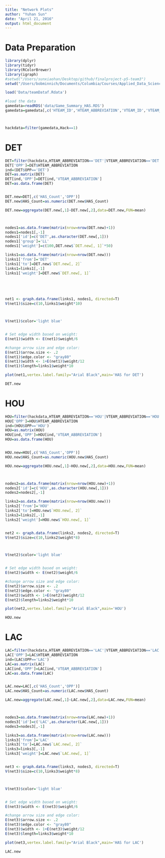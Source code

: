 ```yaml
---
title: "Network Plots"
author: "Yuhan Sun"
date: "April 21, 2016"
output: html_document
---
```



# Data Preparation
```r
library(dplyr)
library(tidyr)
library(RColorBrewer)
library(igraph)
#setwd("/Users/sunxiaohan/Desktop/github/finalproject-p5-team3")
setwd("/Users/bobminnich/Documents/Columbia/Courses/Applied_Data_Science/FinalProject/finalproject-p5-team3")

load('Data/teamDataf.Rdata')

#load the data
gamedata=readRDS('data/Game_Summary_HAS.RDS')
gamedata=gamedata[,c('HTEAM_ID','HTEAM_ABBREVIATION','VTEAM_ID','VTEAM_ABBREVIATION','Hack','HAS_Count')]



hackdata=filter(gamedata,Hack==1)

```

# DET
```r

DET=filter(hackdata,HTEAM_ABBREVIATION=='DET'|VTEAM_ABBREVIATION=='DET')
DET['OPP']=DET$HTEAM_ABBREVIATION
ind=(DET$OPP=='DET')
DET=as.matrix(DET)
DET[ind,'OPP']=DET[ind,'VTEAM_ABBREVIATION']
DET=as.data.frame(DET)


DET.new=DET[,c('HAS_Count','OPP')]
DET.new$HAS_Count=as.numeric(DET.new$HAS_Count)

DET.new=aggregate(DET.new[,1]~DET.new[,2],data=DET.new,FUN=mean)



nodes1=as.data.frame(matrix(nrow=nrow(DET.new)+1))
nodes1=nodes1[,-1]
nodes1['id']=c('DET',as.character(DET.new[,1]))
nodes1['group']='LL'
nodes1['weight']=c(100,DET.new$`DET.new[, 1]`*50)

links1=as.data.frame(matrix(nrow=nrow(DET.new)))
links1['from']='DET'
links1['to']=DET.new$`DET.new[, 2]`
links1=links1[,-1]
links1['weight']=DET.new$`DET.new[, 1]`





net1 <- graph.data.frame(links1, nodes1, directed=T)
V(net1)$size=c(10,links1$weight*10)



V(net1)$color='light blue'


# Set edge width based on weight:
E(net1)$width <- E(net1)$weight/6

#change arrow size and edge color:
E(net1)$arrow.size <- .2
E(net1)$edge.color <- "gray80"
E(net1)$width <- 1+E(net1)$weight/12
E(net1)$length=links1$weight*10

plot(net1,vertex.label.family="Arial Black",main='HAS for DET') 

DET.new

```

# HOU
```r
HOU=filter(hackdata,HTEAM_ABBREVIATION=='HOU'|VTEAM_ABBREVIATION=='HOU')
HOU['OPP']=HOU$HTEAM_ABBREVIATION
ind=(HOU$OPP=='HOU')
HOU=as.matrix(HOU)
HOU[ind,'OPP']=HOU[ind,'VTEAM_ABBREVIATION']
HOU=as.data.frame(HOU)


HOU.new=HOU[,c('HAS_Count','OPP')]
HOU.new$HAS_Count=as.numeric(HOU.new$HAS_Count)

HOU.new=aggregate(HOU.new[,1]~HOU.new[,2],data=HOU.new,FUN=mean)



nodes2=as.data.frame(matrix(nrow=nrow(HOU.new)+1))
nodes2['id']=c('HOU',as.character(HOU.new[,1]))
nodes2=nodes2[,-1]

links2=as.data.frame(matrix(nrow=nrow(HOU.new)))
links2['from']='HOU'
links2['to']=HOU.new$`HOU.new[, 2]`
links2=links2[,-1]
links2['weight']=HOU.new$`HOU.new[, 1]`


net2 <- graph.data.frame(links2, nodes2, directed=T)
V(net2)$size=c(10,links2$weight*8)



V(net2)$color='light blue'


# Set edge width based on weight:
E(net2)$width <- E(net2)$weight/6

#change arrow size and edge color:
E(net2)$arrow.size <- .2
E(net2)$edge.color <- "gray80"
E(net2)$width <- 1+E(net2)$weight/12
E(net2)$length=links2$weight*10

plot(net2,vertex.label.family="Arial Black",main='HOU')

HOU.new

```


# LAC
```r
LAC=filter(hackdata,HTEAM_ABBREVIATION=='LAC'|VTEAM_ABBREVIATION=='LAC')
LAC['OPP']=LAC$HTEAM_ABBREVIATION
ind=(LAC$OPP=='LAC')
LAC=as.matrix(LAC)
LAC[ind,'OPP']=LAC[ind,'VTEAM_ABBREVIATION']
LAC=as.data.frame(LAC)


LAC.new=LAC[,c('HAS_Count','OPP')]
LAC.new$HAS_Count=as.numeric(LAC.new$HAS_Count)

LAC.new=aggregate(LAC.new[,1]~LAC.new[,2],data=LAC.new,FUN=mean)



nodes3=as.data.frame(matrix(nrow=nrow(LAC.new)+1))
nodes3['id']=c('LAC',as.character(LAC.new[,1]))
nodes3=nodes3[,-1]

links3=as.data.frame(matrix(nrow=nrow(LAC.new)))
links3['from']='LAC'
links3['to']=LAC.new$`LAC.new[, 2]`
links3=links3[,-1]
links3['weight']=LAC.new$`LAC.new[, 1]`


net3 <- graph.data.frame(links3, nodes3, directed=T)
V(net3)$size=c(10,links3$weight*8)



V(net3)$color='light blue'


# Set edge width based on weight:
E(net3)$width <- E(net3)$weight/6

#change arrow size and edge color:
E(net3)$arrow.size <- .2
E(net3)$edge.color <- "gray80"
E(net3)$width <- 1+E(net3)$weight/12
E(net3)$length=links3$weight*10

plot(net3,vertex.label.family="Arial Black",main='HAS for LAC') 

LAC.new
```



```r


```